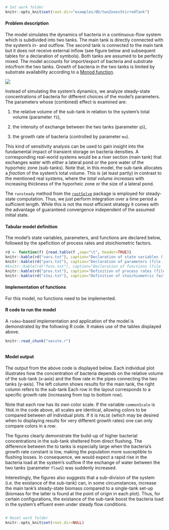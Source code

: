 
```r
# Set work folder
knitr::opts_knit$set(root.dir="examples/0D/twoZonesStirredTank")
```

#### Problem description

The model simulates the dynamics of bacteria in a continuous-flow system which is subdivided into two tanks. The main tank is directly connected with the system's in- and outflow. The second tank is connected to the main tank but it does not receive external inflow (see figure below and subsequent tables for a declaration of symbols). Both tanks are assumed to be perfectly mixed. The model accounts for import/export of bacteria and substrate into/from the two tanks. Growth of bacteria in the two tanks is limited by substrate availability according to a [Monod function](https://en.wikipedia.org/wiki/Monod_equation).

![](examples/0D/twoZonesStirredTank/fig/system.png)

Instead of simulating the system's dynamics, we analyze steady-state concentrations of bacteria for different choices of the model's parameters. The parameters whose (combined) effect is examined are:

1. the relative volume of the sub-tank in relation to the system's total volume (parameter `fS`),

2. the intensity of exchange between the two tanks (parameter `qS`),

3. the growth rate of bacteria (controlled by parameter `mu`).

This kind of sensitivity analysis can be used to gain insight into the fundamental impact of transient storage on bacteria densities. A corresponding real-world systems would be a river section (main tank) that exchanges water with either a lateral pond or the pore water of the hyporheic zone (sub-tanks). Note that, in this model, the sub-tank allocates a *fraction* of the system's total volume. This is (at least partly) in contrast to the mentioned real systems, where the *total volume increases* with increasing thickness of the hyporheic zone or the size of a lateral pond.

The `runsteady` method from the [`rootSolve`](http://cran.r-project.org/package=rootSolve) package is employed for steady-state computation. Thus, we just perform integration over a time period a sufficient length. While this is not the most efficient strategy it comes with the advantage of guaranteed convergence independent of the assumed initial state.

#### Tabular model definition

The model's state variables, parameters, and functions are declared below, followed by the speficition of process rates and stoichiometric factors.

<div class='htmlTableBackground'>
```r
rd <- function(f) {read.table(f ,sep="\t", header=TRUE)}
knitr::kable(rd("vars.txt"), caption="Declaration of state variables (file 'vars.txt').")
knitr::kable(rd("pars.txt"), caption="Declaration of parameters (file 'pars.txt').")
#knitr::kable(rd("funs.txt"), caption="Declaration of functions (file 'funs.txt').")
knitr::kable(rd("pros.txt"), caption="Definition of process rates (file 'pros.txt').")
knitr::kable(rd("stoi.txt"), caption="Definition of stoichiometric factors (file 'stoi.txt').")
```
</div>

#### Implementation of functions

For this model, no functions need to be implemented.

#### R code to run the model

A `rodeo`-based implementation and application of the model is demonstrated by the following R code. It makes use of the tables displayed above.

```r
knitr::read_chunk("xecute.r")
```

```r
```

#### Model output

The output from the above code is displayed below. Each individual plot illustrates how the concentration of bacteria depends on the relative volume of the sub-tank (x-axis) and the flow rate in the pipes connecting the two tanks (y-axis). The left column shows results for the main tank, the right column refers to the sub-tank  Each row in the layout corresponds to a specific growth rate (increasing from top to bottom row).

Note that each row has its own color scale. If the variable `commonScale` is `TRUE` in the code above, all scales are identical, allowing colors to be compared between *all* individual plots. If it is `FALSE` (which may be desired when to displaying results for very different growth rates) one can only compare colors in a *row*.

The figures clearly demonstrate the build-up of higher bacterial concentrations in the sub-tank sheltered from direct flushing. The difference between the to tanks is especially large when the bacteria's growth rate constant is low, making the population more susceptible to flushing losses. In consequence, we would expect a rapid rise in the bacteria load at the system's outflow if the exchange of water between the two tanks (parameter `flowS`) was suddenly increased.

Interestingly, the figures also suggests that a sub-division of the system (i.e. the existance of the sub-tank) can, in some circumstances, increase the main tank's steady-state biomass compared to a single-tank set-up (biomass for the latter is found at the point of origin in each plot). Thus, for certain configurations, the existance of the sub-tank boost the bacteria load in the system's effluent even under steady flow conditions.

```r
```

```r
# Reset work folder
knitr::opts_knit$set(root.dir=NULL)
```
